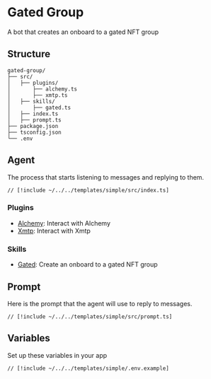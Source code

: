# Gated Group

A bot that creates an onboard to a gated NFT group

## Structure

```
gated-group/
├── src/
│   ├── plugins/
│       ├── alchemy.ts
│       ├── xmtp.ts
│   ├── skills/
│       ├── gated.ts
│   ├── index.ts
│   ├── prompt.ts
├── package.json
├── tsconfig.json
└── .env
```

## Agent

The process that starts listening to messages and replying to them.

```tsx [src/index.ts]
// [!include ~/../../templates/simple/src/index.ts]
```

### Plugins

- [Alchemy](/plugins/alchemy): Interact with Alchemy
- [Xmtp](/plugins/xmtp): Interact with Xmtp

### Skills

- [Gated](/skills/gated): Create an onboard to a gated NFT group

## Prompt

Here is the prompt that the agent will use to reply to messages.

```tsx [src/prompt.ts]
// [!include ~/../../templates/simple/src/prompt.ts]
```

## Variables

Set up these variables in your app

```bash [cmd]
// [!include ~/../../templates/simple/.env.example]
```
